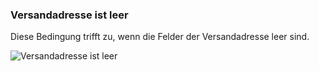 ### Versandadresse ist leer

Diese Bedingung trifft zu, wenn die Felder der Versandadresse leer sind.

<img
  src="/images/essentials/condition-sets/shipping-address-is-empty.webp"
  alt="Versandadresse ist leer"
/>

